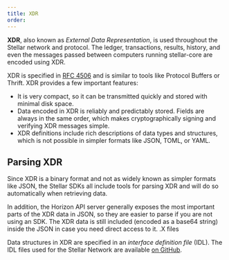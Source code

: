 ```yaml
---
title: XDR
order:
---
```


**XDR**, also known as _External Data Representation_, is used throughout the Stellar network and protocol.  The ledger, transactions, results, history, and even the messages passed between computers running stellar-core are encoded using XDR.

XDR is specified in [RFC 4506](http://tools.ietf.org/html/rfc4506.html) and is similar to tools like Protocol Buffers or Thrift. XDR provides a few important features:

- It is very compact, so it can be transmitted quickly and stored with minimal disk space.
- Data encoded in XDR is reliably and predictably stored. Fields are always in the same order, which makes cryptographically signing and verifying XDR messages simple.
- XDR definitions include rich descriptions of data types and structures, which is not possible in simpler formats like JSON, TOML, or YAML.

## Parsing XDR
Since XDR is a binary format and not as widely known as simpler formats like JSON, the Stellar SDKs all include tools for parsing XDR and will do so automatically when retrieving data.

In addition, the Horizon API server generally exposes the most important parts of the XDR data in JSON, so they are easier to parse if you are not using an SDK. The XDR data is still included (encoded as a base64 string) inside the JSON in case you need direct access to it.
.X files

Data structures in XDR are specified in an _interface definition file_ (IDL).
The IDL files used for the Stellar Network are available
[on GitHub](https://github.com/stellar/stellar-core/tree/master/src/xdr).
